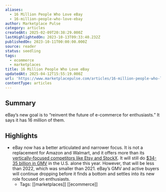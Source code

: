 ```yaml
---
aliases:
  - 16 Million People Who Love eBay
  - 16-million-people-who-love-ebay
author: Marketplace Pulse
category: articles
createdAt: 2025-02-09T20:38:29.000Z
lastHighlightedOn: 2023-10-13T09:33:40.232Z
publishedOn: 2023-10-11T00:00:00.000Z
source: reader
status: seedling
tags:
  - ecommerce
  - marketplaces
title: 16 Million People Who Love eBay
updatedAt: 2025-04-12T15:55:19.000Z
url: 'https://www.marketplacepulse.com/articles/16-million-people-who-love-ebay'
contentType: articles
---
```

## Summary

eBay’s new goal is to “reinvent the future of e-commerce for enthusiasts.” It says it has 16 million of them.

## Highlights

- eBay now has a better articulated and narrower focus. It is not a replacement for Amazon and Walmart, and it offers more than its [vertically-focused competitors like Etsy and StockX](https://www.marketplacepulse.com/articles/unbundling-ebay). It will still do [$34-35 billion in GMV](https://www.marketplacepulse.com/stats/ebay-us-gross-merchandise-volume-gmv) in the U.S. alone this year. However, that will be less than 2022, which was smaller than 2021. eBay’s GMV and active buyers will continue dropping before it finds a bottom and settles into its new role focused on enthusiasts.
    - Tags: [[marketplaces]] [[ecommerce]]

